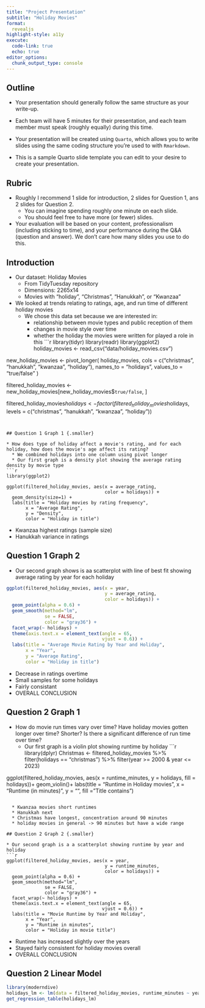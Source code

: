 ```yaml
---
title: "Project Presentation"
subtitle: "Holiday Movies"
format: 
  revealjs
highlight-style: a11y
execute:
  code-link: true
  echo: true
editor_options: 
  chunk_output_type: console
---
```


## Outline {.smaller}

* Your presentation should generally follow the same structure as your write-up. 

* Each team will have 5 minutes for their presentation, and each team member must speak (roughly equally) during this time. 

* Your presentation will be created using `Quarto`, which allows you to write slides using the same coding structure you’re used to with `Rmarkdown`. 

* This is a sample Quarto slide template you can edit to your desire to create your presentation. 

## Rubric

* Roughly I recommend 1 slide for introduction, 2 slides for Question 1, ans 2 slides for Question 2. 
  + You can imagine spending roughly one minute on each slide.
  + You should feel free to have more (or fewer) slides. 
  
* Your evaluation will be based on your content, professionalism (including sticking to time), and your performance during the Q&A (question and answer). We don’t care how many slides you use to do this.

## Introduction {.smaller}

* Our dataset: Holiday Movies
  * From TidyTuesday repository
  * Dimensions: 2265x14
  * Movies with "holiday", "Christmas", "Hanukkah", or "Kwanzaa" 
* We looked at trends relating to ratings, age, and run time of different holiday movies 
  * We chose this data set because we are interested in:
    * relationship between movie types and public reception of them
    * changes in movie style over time
    * whether the holiday the movies were written for played a role in this
```r
library(tidyr)
library(readr)
library(ggplot2)
holiday_movies <- read_csv("data/holiday_movies.csv")

new_holiday_movies <- pivot_longer(
  holiday_movies,
  cols = c("christmas", "hanukkah", "kwanzaa", "holiday"),
  names_to = "holidays",
  values_to = "true/false"
)

filtered_holiday_movies <- new_holiday_movies[new_holiday_movies$`true/false`, ]

filtered_holiday_movies$holidays <- factor(filtered_holiday_movies$holidays, levels = c("christmas", "hanukkah", "kwanzaa", "holiday"))
```
  

## Question 1 Graph 1 {.smaller}

* How does type of holiday affect a movie's rating, and for each holiday, how does the movie's age affect its rating?
  * We combined holidays into one column using pivot longer
  * Our first graph is a density plot showing the average rating density by movie type
```r
library(ggplot2)

ggplot(filtered_holiday_movies, aes(x = average_rating, 
                                    color = holidays)) +
  geom_density(size=1) +
  labs(title = "Holiday movies by rating frequency",
       x = "Average Rating",
       y = "Density",
       color = "Holiday in title") 
```
  * Kwanzaa highest ratings (sample size)
  * Hanukkah variance in ratings

## Question 1 Graph 2 {.smaller}

* Our second graph shows is aa scatterplot with line of best fit showing average rating by year for each holiday 
```r
ggplot(filtered_holiday_movies, aes(x = year, 
                                    y = average_rating, 
                                    color = holidays)) +
  geom_point(alpha = 0.6) +
  geom_smooth(method="lm", 
              se = FALSE, 
              color = "gray36") +
  facet_wrap(~ holidays) +
  theme(axis.text.x = element_text(angle = 65, 
                                   vjust = 0.6)) + 
  labs(title = "Average Movie Rating by Year and Holiday",
       x = "Year", 
       y = "Average Rating",
       color = "Holiday in title")
```
  * Decrease in ratings overtime
  * Small samples for some holidays
  * Fairly consistant
  * OVERALL CONCLUSION




## Question 2 Graph 1 {.smaller} 

* How do movie run times vary over time? Have holiday movies gotten longer over time? Shorter? Is there a significant difference of run time over time?
  * Our first graph is a violin plot showing runtime by holiday
```r
library(dplyr)
Christmas <- filtered_holiday_movies %>%
  filter(holidays == "christmas") %>%
  filter(year >= 2000 & year <= 2023)

ggplot(filtered_holiday_movies, aes(x = runtime_minutes, y = holidays, fill = holidays))+
    geom_violin()+
  labs(title = "Runtime in Holiday movies",
    x = "Runtime (in minutes)",
    y = "",
    fill = "Title contains")
```

  * Kwanzaa movies short runtimes
  * Hanukkah next
  * Christmas have longest, concentration around 90 minutes 
  * holiday movies in general -> 90 minutes but have a wide range

## Question 2 Graph 2 {.smaller}

* Our second graph is a a scatterplot showing runtime by year and holiday
```r
ggplot(filtered_holiday_movies, aes(x = year, 
                                    y = runtime_minutes, 
                                    color = holidays)) +
  geom_point(alpha = 0.6) +
  geom_smooth(method="lm", 
              se = FALSE, 
              color = "gray36") +
  facet_wrap(~ holidays) +
  theme(axis.text.x = element_text(angle = 65, 
                                   vjust = 0.6)) + 
  labs(title = "Movie Runtime by Year and Holiday",
       x = "Year", 
       y = "Runtime in minutes",
       color = "Holiday in movie title")
```

  * Runtime has increased slightly over the years
  * Stayed fairly consistent for holiday movies overall
  * OVERALL CONCLUSION

## Question 2 Linear Model {.smaller}

```r
library(moderndive)
holidays_lm <- lm(data = filtered_holiday_movies, runtime_minutes ~ year * holidays)
get_regression_table(holidays_lm)
```

